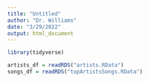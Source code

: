 ```yaml
---
title: "Untitled"
author: "Dr. Williams"
date: "3/29/2022"
output: html_document
---
```


```r
library(tidyverse)
```




```r
artists_df = readRDS("artists.RData")
songs_df = readRDS("topArtistsSongs.RData")
```

